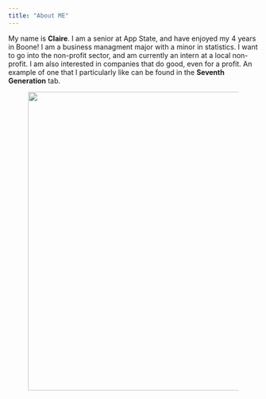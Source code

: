 ```yaml
---
title: "About ME"
---
```


My name is **Claire**. I am a senior at App State, and have enjoyed my 4 years in Boone! I am a business managment major with a minor in statistics. I want to go into the non-profit sector, and am currently an intern at a local non-profit. I am also interested in companies that do good, even for a profit. An example of one that I particularly like can be found in the **Seventh Generation** tab. 

<figure>
<img src="claire.jpg"
style = "height:600px;">
